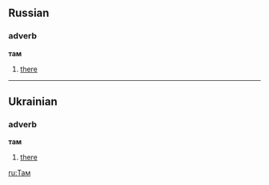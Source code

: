 ==Russian==
===adverb===
'''там'''
# [[there]]

----

==Ukrainian==
===adverb===
'''там'''
# [[there]]

[[ru:Там]]